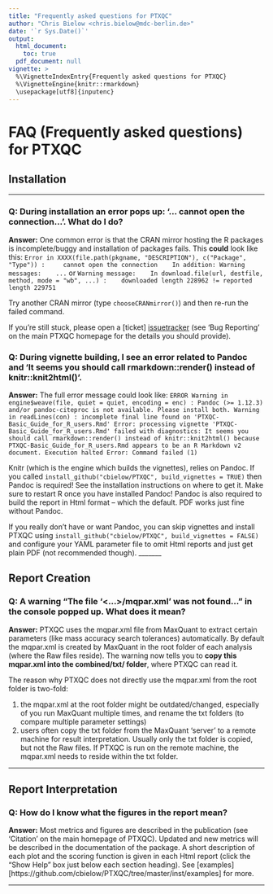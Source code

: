 ```yaml
---
title: "Frequently asked questions for PTXQC"
author: "Chris Bielow <chris.bielow@mdc-berlin.de>"
date: '`r Sys.Date()`'
output:
  html_document:
    toc: true
  pdf_document: null
vignette: >
  %\VignetteIndexEntry{Frequently asked questions for PTXQC}
  %\VignetteEngine{knitr::rmarkdown}
  \usepackage[utf8]{inputenc}
---
```


# FAQ (Frequently asked questions) for PTXQC

## Installation
_______
### Q: During installation an error pops up: '... cannot open the connection...'. What do I do? ###

**Answer:** One common error is that the CRAN mirror hosting the R packages is incomplete/buggy and installation of packages fails.
   This **could** look like this:
   ```
   Error in XXXX(file.path(pkgname, "DESCRIPTION"), c("Package", "Type")) : 
   cannot open the connection
   In addition: Warning messages:
   ...
   ```
   or
   ```
   Warning message:
   In download.file(url, destfile, method, mode = "wb", ...) :
   downloaded length 228962 != reported length 229751
   ```
   
   Try another CRAN mirror (type `chooseCRANmirror()`) and then re-run the failed command.
  
   If you're still stuck, please open a [ticket] [issuetracker] (see 'Bug Reporting' on the main PTXQC homepage for the details you should provide).

### Q: During vignette building, I see an error related to Pandoc and 'It seems you should call rmarkdown::render() instead of knitr::knit2html()'.   

**Answer:** The full error message could look like:
```ERROR Warning in engine$weave(file, quiet = quiet, encoding = enc) : Pandoc (>= 1.12.3) and/or pandoc-citeproc is not available. Please install both. Warning in readLines(con) : incomplete final line found on 'PTXQC-Basic_Guide_for_R_users.Rmd' Error: processing vignette 'PTXQC-Basic_Guide_for_R_users.Rmd' failed with diagnostics: It seems you should call rmarkdown::render() instead of knitr::knit2html() because PTXQC-Basic_Guide_for_R_users.Rmd appears to be an R Markdown v2 document. Execution halted Error: Command failed (1)```

Knitr (which is the engine which builds the vignettes), relies on Pandoc. If you called `install_github("cbielow/PTXQC", build_vignettes = TRUE)` then Pandoc is required!
See the installation instructions on where to get it. Make sure to restart R once you have installed Pandoc!
Pandoc is also required to build the report in Html format -- which the default. PDF works just fine without Pandoc.

If you really don't have or want Pandoc, you can skip vignettes and install PTXQC using `install_github("cbielow/PTXQC", build_vignettes = FALSE)` and
configure your YAML parameter file to omit Html reports and just get plain PDF (not recommended though).
_______

## Report Creation

### Q: A warning **"The file '<...>/mqpar.xml' was not found..."** in the console popped up. What does it mean? ###

**Answer:** PTXQC uses the mqpar.xml file from MaxQuant to extract certain parameters (like mass accuracy search tolerances) automatically. By default the mqpar.xml is created by MaxQuant in the root folder of each analysis (where the Raw files reside). The warning now tells you to **copy this mqpar.xml into the combined/txt/ folder**, where PTXQC can read it.
    
The reason why PTXQC does not directly use the mqpar.xml from the root folder is two-fold:

1. the mqpar.xml at the root folder might be outdated/changed, especially of you run MaxQuant multiple times, and rename the txt folders (to compare multiple parameter settings)
2. users often copy the txt folder from the MaxQuant 'server' to a remote machine 
            for result interpretation. Usually only the txt folder is copied, but not the Raw files. 
            If PTXQC is run on the remote machine, the mqpar.xml needs to reside within the txt folder.

_______

## Report Interpretation

### Q: How do I know what the figures in the report mean? ###

**Answer:** Most metrics and figures are described in the publication (see 'Citation' on the main homepage of PTXQC). Updated and new metrics will be described in the documentation of the package. A short description of each plot and the scoring function is given in each Html report (click the "Show Help" box just below each section heading). See [examples][https://github.com/cbielow/PTXQC/tree/master/inst/examples] for more.

_______
   
  [issuetracker]: https://github.com/cbielow/PTXQC/issues


